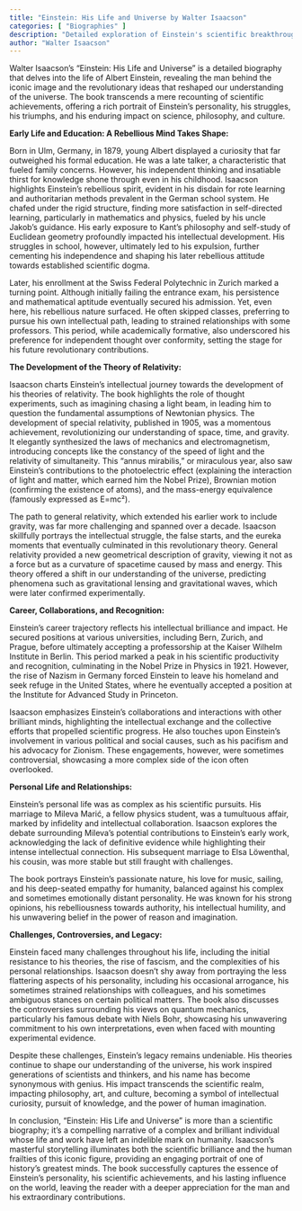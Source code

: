 ```yaml
---
title: "Einstein: His Life and Universe by Walter Isaacson"
categories: [ "Biographies" ]
description: "Detailed exploration of Einstein's scientific breakthroughs, personal life, and complex personality"
author: "Walter Isaacson"
---
```

Walter Isaacson's "Einstein: His Life and Universe" is a detailed biography that delves into the life of Albert Einstein, revealing the man behind the iconic image and the revolutionary ideas that reshaped our understanding of the universe. The book transcends a mere recounting of scientific achievements, offering a rich portrait of Einstein's personality, his struggles, his triumphs, and his enduring impact on science, philosophy, and culture.

**Early Life and Education: A Rebellious Mind Takes Shape:**

Born in Ulm, Germany, in 1879, young Albert displayed a curiosity that far outweighed his formal education. He was a late talker, a characteristic that fueled family concerns.  However, his independent thinking and insatiable thirst for knowledge shone through even in his childhood.  Isaacson highlights Einstein's rebellious spirit, evident in his disdain for rote learning and authoritarian methods prevalent in the German school system.  He chafed under the rigid structure, finding more satisfaction in self-directed learning, particularly in mathematics and physics, fueled by his uncle Jakob’s guidance.  His early exposure to Kant's philosophy and self-study of Euclidean geometry profoundly impacted his intellectual development.  His struggles in school, however, ultimately led to his expulsion, further cementing his independence and shaping his later rebellious attitude towards established scientific dogma.

Later, his enrollment at the Swiss Federal Polytechnic in Zurich marked a turning point. Although initially failing the entrance exam, his persistence and mathematical aptitude eventually secured his admission. Yet, even here, his rebellious nature surfaced. He often skipped classes, preferring to pursue his own intellectual path, leading to strained relationships with some professors.  This period, while academically formative, also underscored his preference for independent thought over conformity, setting the stage for his future revolutionary contributions.

**The Development of the Theory of Relativity:**

Isaacson charts Einstein's intellectual journey towards the development of his theories of relativity. The book highlights the role of thought experiments, such as imagining chasing a light beam, in leading him to question the fundamental assumptions of Newtonian physics. The development of special relativity, published in 1905, was a momentous achievement, revolutionizing our understanding of space, time, and gravity. It elegantly synthesized the laws of mechanics and electromagnetism, introducing concepts like the constancy of the speed of light and the relativity of simultaneity. This "annus mirabilis," or miraculous year, also saw Einstein's contributions to the photoelectric effect (explaining the interaction of light and matter, which earned him the Nobel Prize), Brownian motion (confirming the existence of atoms), and the mass-energy equivalence (famously expressed as E=mc²).

The path to general relativity, which extended his earlier work to include gravity, was far more challenging and spanned over a decade.  Isaacson skillfully portrays the intellectual struggle, the false starts, and the eureka moments that eventually culminated in this revolutionary theory.  General relativity provided a new geometrical description of gravity, viewing it not as a force but as a curvature of spacetime caused by mass and energy.  This theory offered a shift in our understanding of the universe, predicting phenomena such as gravitational lensing and gravitational waves, which were later confirmed experimentally.

**Career, Collaborations, and Recognition:**

Einstein's career trajectory reflects his intellectual brilliance and impact.  He secured positions at various universities, including Bern, Zurich, and Prague, before ultimately accepting a professorship at the Kaiser Wilhelm Institute in Berlin. This period marked a peak in his scientific productivity and recognition, culminating in the Nobel Prize in Physics in 1921.  However, the rise of Nazism in Germany forced Einstein to leave his homeland and seek refuge in the United States, where he eventually accepted a position at the Institute for Advanced Study in Princeton.

Isaacson emphasizes Einstein's collaborations and interactions with other brilliant minds, highlighting the intellectual exchange and the collective efforts that propelled scientific progress. He also touches upon Einstein's involvement in various political and social causes, such as his pacifism and his advocacy for Zionism.  These engagements, however, were sometimes controversial, showcasing a more complex side of the icon often overlooked.

**Personal Life and Relationships:**

Einstein's personal life was as complex as his scientific pursuits. His marriage to Mileva Marić, a fellow physics student, was a tumultuous affair, marked by infidelity and intellectual collaboration. Isaacson explores the debate surrounding Mileva's potential contributions to Einstein's early work, acknowledging the lack of definitive evidence while highlighting their intense intellectual connection. His subsequent marriage to Elsa Löwenthal, his cousin, was more stable but still fraught with challenges.

The book portrays Einstein's passionate nature, his love for music, sailing, and his deep-seated empathy for humanity, balanced against his complex and sometimes emotionally distant personality.  He was known for his strong opinions, his rebelliousness towards authority, his intellectual humility, and his unwavering belief in the power of reason and imagination.

**Challenges, Controversies, and Legacy:**

Einstein faced many challenges throughout his life, including the initial resistance to his theories, the rise of fascism, and the complexities of his personal relationships.  Isaacson doesn't shy away from portraying the less flattering aspects of his personality, including his occasional arrogance, his sometimes strained relationships with colleagues, and his sometimes ambiguous stances on certain political matters.  The book also discusses the controversies surrounding his views on quantum mechanics, particularly his famous debate with Niels Bohr, showcasing his unwavering commitment to his own interpretations, even when faced with mounting experimental evidence.

Despite these challenges, Einstein's legacy remains undeniable. His theories continue to shape our understanding of the universe, his work inspired generations of scientists and thinkers, and his name has become synonymous with genius. His impact transcends the scientific realm, impacting philosophy, art, and culture, becoming a symbol of intellectual curiosity, pursuit of knowledge, and the power of human imagination.

In conclusion, "Einstein: His Life and Universe" is more than a scientific biography; it's a compelling narrative of a complex and brilliant individual whose life and work have left an indelible mark on humanity. Isaacson's masterful storytelling illuminates both the scientific brilliance and the human frailties of this iconic figure, providing an engaging portrait of one of history's greatest minds. The book successfully captures the essence of Einstein's personality, his scientific achievements, and his lasting influence on the world, leaving the reader with a deeper appreciation for the man and his extraordinary contributions.

